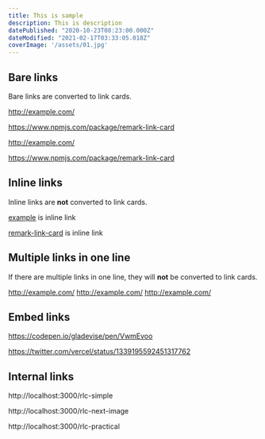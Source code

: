 ```yaml
---
title: This is sample
description: This is description
datePublished: "2020-10-23T08:23:00.000Z"
dateModified: "2021-02-17T03:33:05.018Z"
coverImage: '/assets/01.jpg'
---
```


## Bare links

Bare links are converted to link cards.

http://example.com/

https://www.npmjs.com/package/remark-link-card

<http://example.com/>

<https://www.npmjs.com/package/remark-link-card>

## Inline links

Inline links are **not** converted to link cards.

[example](http://example.com/) is inline link

[remark-link-card](https://www.npmjs.com/package/remark-link-card) is inline link

## Multiple links in one line

If there are multiple links in one line, they will **not** be converted to link cards.

http://example.com/ http://example.com/ http://example.com/

## Embed links

https://codepen.io/gladevise/pen/VwmEvoo

https://twitter.com/vercel/status/1339195592451317762

## Internal links

http://localhost:3000/rlc-simple

http://localhost:3000/rlc-next-image

http://localhost:3000/rlc-practical
